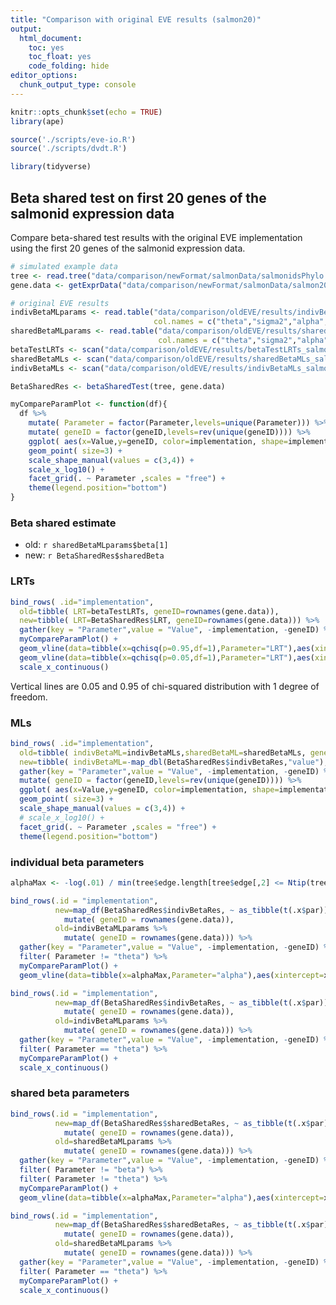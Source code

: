 ```yaml
---
title: "Comparison with original EVE results (salmon20)"
output:
  html_document: 
    toc: yes
    toc_float: yes
    code_folding: hide
editor_options: 
  chunk_output_type: console
---
```


```r
knitr::opts_chunk$set(echo = TRUE)
library(ape)

source('./scripts/eve-io.R')
source('./scripts/dvdt.R')

library(tidyverse)
```

## Beta shared test on first 20 genes of the salmonid expression data

Compare beta-shared test results with the original EVE implementation using the first 20 genes of the salmonid expression data. 

```r
# simulated example data
tree <- read.tree("data/comparison/newFormat/salmonData/salmonidsPhylo.newick")
gene.data <- getExprData("data/comparison/newFormat/salmonData/salmon20.tsv")

# original EVE results
indivBetaMLparams <- read.table("data/comparison/oldEVE/results/indivBetaMLparams_salmon20.res", 
                                col.names = c("theta","sigma2","alpha","beta"))
sharedBetaMLparams <- read.table("data/comparison/oldEVE/results/sharedBetaMLparams_salmon20.res", 
                                 col.names = c("theta","sigma2","alpha","beta"))
betaTestLRTs <- scan("data/comparison/oldEVE/results/betaTestLRTs_salmon20.res")
sharedBetaMLs <- scan("data/comparison/oldEVE/results/sharedBetaMLs_salmon20.res")
indivBetaMLs <- scan("data/comparison/oldEVE/results/indivBetaMLs_salmon20.res")
```

```r
BetaSharedRes <- betaSharedTest(tree, gene.data)
```

```r
myCompareParamPlot <- function(df){
  df %>% 
    mutate( Parameter = factor(Parameter,levels=unique(Parameter))) %>% 
    mutate( geneID = factor(geneID,levels=rev(unique(geneID)))) %>% 
    ggplot( aes(x=Value,y=geneID, color=implementation, shape=implementation)) + 
    geom_point( size=3) + 
    scale_shape_manual(values = c(3,4)) +
    scale_x_log10() +
    facet_grid(. ~ Parameter ,scales = "free") +
    theme(legend.position="bottom")
}
```

### Beta shared estimate

* old: `r sharedBetaMLparams$beta[1]`
* new: `r BetaSharedRes$sharedBeta`

### LRTs

```r
bind_rows( .id="implementation",
  old=tibble( LRT=betaTestLRTs, geneID=rownames(gene.data)),
  new=tibble( LRT=BetaSharedRes$LRT, geneID=rownames(gene.data))) %>% 
  gather(key = "Parameter",value = "Value", -implementation, -geneID) %>%
  myCompareParamPlot() +
  geom_vline(data=tibble(x=qchisq(p=0.95,df=1),Parameter="LRT"),aes(xintercept=x),color="blue",linetype=3) +
  geom_vline(data=tibble(x=qchisq(p=0.05,df=1),Parameter="LRT"),aes(xintercept=x),color="blue",linetype=3) +
  scale_x_continuous()
```

Vertical lines are 0.05 and 0.95 of chi-squared distribution with 1 degree of freedom.

### MLs

```r
bind_rows( .id="implementation",
  old=tibble( indivBetaML=indivBetaMLs,sharedBetaML=sharedBetaMLs, geneID=rownames(gene.data)),
  new=tibble( indivBetaML=-map_dbl(BetaSharedRes$indivBetaRes,"value"),sharedBetaML=-map_dbl(BetaSharedRes$sharedBetaRes,"value"), geneID=rownames(gene.data))) %>% 
  gather(key = "Parameter",value = "Value", -implementation, -geneID) %>%
  mutate( geneID = factor(geneID,levels=rev(unique(geneID)))) %>% 
  ggplot( aes(x=Value,y=geneID, color=implementation, shape=implementation)) + 
  geom_point( size=3) + 
  scale_shape_manual(values = c(3,4)) +
  # scale_x_log10() +
  facet_grid(. ~ Parameter ,scales = "free") +
  theme(legend.position="bottom")
```



### individual beta parameters

```r
alphaMax <- -log(.01) / min(tree$edge.length[tree$edge[,2] <= Ntip(tree)])

bind_rows(.id = "implementation",
          new=map_df(BetaSharedRes$indivBetaRes, ~ as_tibble(t(.x$par))) %>% 
            mutate( geneID = rownames(gene.data)),
          old=indivBetaMLparams %>% 
            mutate( geneID = rownames(gene.data))) %>% 
  gather(key = "Parameter",value = "Value", -implementation, -geneID) %>%
  filter( Parameter != "theta") %>% 
  myCompareParamPlot() +
  geom_vline(data=tibble(x=alphaMax,Parameter="alpha"),aes(xintercept=x),color="red",linetype=2)

bind_rows(.id = "implementation",
          new=map_df(BetaSharedRes$indivBetaRes, ~ as_tibble(t(.x$par))) %>% 
            mutate( geneID = rownames(gene.data)),
          old=indivBetaMLparams %>% 
            mutate( geneID = rownames(gene.data))) %>% 
  gather(key = "Parameter",value = "Value", -implementation, -geneID) %>%
  filter( Parameter == "theta") %>% 
  myCompareParamPlot() +
  scale_x_continuous()
```

### shared beta parameters

```r
bind_rows(.id = "implementation",
          new=map_df(BetaSharedRes$sharedBetaRes, ~ as_tibble(t(.x$par))) %>% 
            mutate( geneID = rownames(gene.data)),
          old=sharedBetaMLparams %>% 
            mutate( geneID = rownames(gene.data))) %>% 
  gather(key = "Parameter",value = "Value", -implementation, -geneID) %>%
  filter( Parameter != "beta") %>% 
  filter( Parameter != "theta") %>% 
  myCompareParamPlot() +
  geom_vline(data=tibble(x=alphaMax,Parameter="alpha"),aes(xintercept=x),color="red",linetype=2)

bind_rows(.id = "implementation",
          new=map_df(BetaSharedRes$sharedBetaRes, ~ as_tibble(t(.x$par))) %>% 
            mutate( geneID = rownames(gene.data)),
          old=sharedBetaMLparams %>% 
            mutate( geneID = rownames(gene.data))) %>% 
  gather(key = "Parameter",value = "Value", -implementation, -geneID) %>%
  filter( Parameter == "theta") %>% 
  myCompareParamPlot() +
  scale_x_continuous()

```

